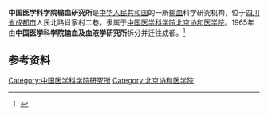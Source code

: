 '''中国医学科学院输血研究所'''是[[中华人民共和国|中华人民共和国]]的一所[[输血|输血]]科学研究机构，位于[[四川省|四川省]][[成都市|成都市]]人民北路肖家村二巷，隶属于[[中国医学科学院|中国医学科学院]][[北京协和医学院|北京协和医学院]]。1965年由'''中国医学科学院输血及血液学研究所'''拆分并迁往成都。<ref>{{Cite book|title=四川百科全书|author=《四川百科全书》编纂委员会编|publisher=四川辞书出版社|year=1997|isbn=|location=成都|pages=}}</ref>

== 参考资料 ==
{{reflist}}

[[Category:中国医学科学院研究所|Category:中国医学科学院研究所]]
[[Category:北京协和医学院|Category:北京协和医学院]]